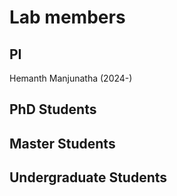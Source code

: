 # Lab members {.unnumbered}

## PI
Hemanth Manjunatha (2024-)

## PhD Students


## Master Students


## Undergraduate Students